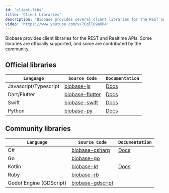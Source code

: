 ```yaml
---
id: 'client-libs'
title: 'Client Libraries'
description: 'Biobase provides several client libraries for the REST and Realtime APIs.'
video: 'https://www.youtube.com/v/7CqlTU9aOR4'
---
```


Biobase provides client libraries for the REST and Realtime APIs. Some libraries are officially supported, and some are contributed by the community.

## Official libraries

| `Language`            | `Source Code`                                                                                        | `Documentation`                                                     |
| --------------------- | ---------------------------------------------------------------------------------------------------- | ------------------------------------------------------------------- |
| Javascript/Typescript | [biobase-js](https://github.com/biobase-ai/biobase-js)                                               | [Docs](https://biobase.com/docs/reference/javascript/introduction) |
| Dart/Flutter          | [biobase-flutter](https://github.com/biobase-ai/biobase-flutter/tree/main/packages/biobase_flutter) | [Docs](https://biobase.com/docs/reference/dart/introduction)       |
| Swift                 | [biobase-swift](https://github.com/biobase-ai/biobase-swift)                                         | [Docs](https://biobase.com/docs/reference/swift/introduction)      |
| Python                | [biobase-py](https://github.com/biobase-ai/biobase-py)                                               | [Docs](https://biobase.com/docs/reference/python/initializing)     |

## Community libraries

| `Language`              | `Source Code`                                                                    | `Documentation`                                                 |
| ----------------------- | -------------------------------------------------------------------------------- | --------------------------------------------------------------- |
| C#                      | [biobase-csharp](https://github.com/biobase-community/biobase-csharp)         | [Docs](https://biobase.com/docs/reference/csharp/introduction) |
| Go                      | [biobase-go](https://github.com/biobase-community/biobase-go)                 |                                                                 |
| Kotlin                  | [biobase-kt](https://github.com/biobase-community/biobase-kt)                 | [Docs](https://biobase.com/docs/reference/kotlin/introduction) |
| Ruby                    | [biobase-rb](https://github.com/biobase-community/biobase-rb)                 |                                                                 |
| Godot Engine (GDScript) | [biobase-gdscript](https://github.com/biobase-community/godot-engine.biobase) |                                                                 |

